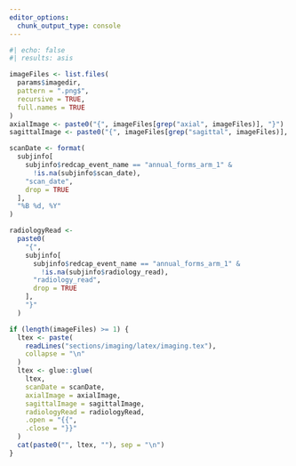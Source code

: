 ```yaml
---
editor_options: 
  chunk_output_type: console
---
```


```r
#| echo: false
#| results: asis

imageFiles <- list.files(
  params$imagedir,
  pattern = ".png$",
  recursive = TRUE,
  full.names = TRUE
)
axialImage <- paste0("{", imageFiles[grep("axial", imageFiles)], "}")
sagittalImage <- paste0("{", imageFiles[grep("sagittal", imageFiles)], "}")

scanDate <- format(
  subjinfo[
    subjinfo$redcap_event_name == "annual_forms_arm_1" &
      !is.na(subjinfo$scan_date),
    "scan_date",
    drop = TRUE
  ],
  "%B %d, %Y"
)

radiologyRead <-
  paste0(
    "{",
    subjinfo[
      subjinfo$redcap_event_name == "annual_forms_arm_1" &
        !is.na(subjinfo$radiology_read),
      "radiology_read",
      drop = TRUE
    ],
    "}"
  )

if (length(imageFiles) >= 1) {
  ltex <- paste(
    readLines("sections/imaging/latex/imaging.tex"),
    collapse = "\n"
  )
  ltex <- glue::glue(
    ltex,
    scanDate = scanDate,
    axialImage = axialImage,
    sagittalImage = sagittalImage,
    radiologyRead = radiologyRead,
    .open = "{{",
    .close = "}}"
  )
  cat(paste0("", ltex, ""), sep = "\n")
}

```



